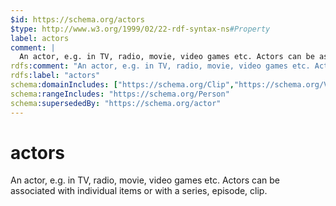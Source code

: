 ```yaml
---
$id: https://schema.org/actors
$type: http://www.w3.org/1999/02/22-rdf-syntax-ns#Property
label: actors
comment: |
  An actor, e.g. in TV, radio, movie, video games etc. Actors can be associated with individual items or with a series, episode, clip.
rdfs:comment: "An actor, e.g. in TV, radio, movie, video games etc. Actors can be associated with individual items or with a series, episode, clip."
rdfs:label: "actors"
schema:domainIncludes: ["https://schema.org/Clip","https://schema.org/VideoGameSeries","https://schema.org/RadioSeries","https://schema.org/Episode","https://schema.org/VideoObject","https://schema.org/MovieSeries","https://schema.org/TVSeries","https://schema.org/VideoGame","https://schema.org/Movie"]
schema:rangeIncludes: "https://schema.org/Person"
schema:supersededBy: "https://schema.org/actor"
---
```


# actors

An actor, e.g. in TV, radio, movie, video games etc. Actors can be associated with individual items or with a series, episode, clip.

